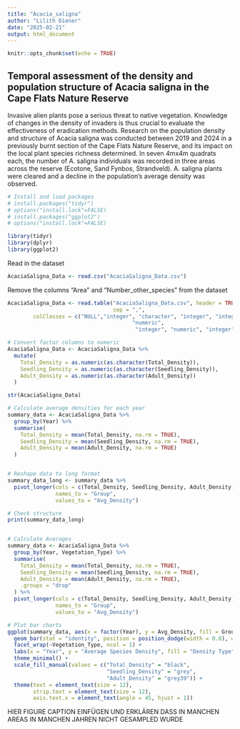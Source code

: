 ```yaml
---
title: "Acacia_saligna"
author: "Lilith Diener"
date: "2025-02-21"
output: html_document
---
```


```r
knitr::opts_chunk$set(echo = TRUE)
```

## Temporal assessment of the density and population structure of Acacia saligna in the Cape Flats Nature Reserve

Invasive alien plants pose a serious threat to native vegetation. Knowledge of 
changes in the density of invaders is thus crucial to evaluate the effectiveness
of eradication methods. Research on the population density and structure of 
Acacia saligna was conducted between 2019 and 2024 in a previously burnt section 
of the Cape Flats Nature Reserve, and its impact on the local plant species 
richness determined. In seven 4mx4m quadrats each, the number of A. saligna 
individuals was recorded in three areas across the reserve (Ecotone, Sand Fynbos,
Strandveld). A. saligna plants were cleared and a decline in the population's 
average density was observed.

```r

# Install and load packages
# install.packages("tidyr")
# options("install.lock"=FALSE)
# install.packages("ggplot2")
# options("install.lock"=FALSE)

library(tidyr)
library(dplyr)
library(ggplot2)
```

Read in the dataset

```r
AcaciaSaligna_Data <- read.csv("AcaciaSaligna_Data.csv")
```

Remove the columns "Area" and "Number_other_species" from the dataset

```r
AcaciaSaligna_Data <- read.table("AcaciaSaligna_Data.csv", header = TRUE, 
                                 sep = ",", 
		colClasses = c("NULL","integer", "character", "integer", "integer", 
						               "numeric", 
										"integer", "numeric", "integer", "numeric", "NULL")) 
```

```r
# Convert factor columns to numeric
AcaciaSaligna_Data <- AcaciaSaligna_Data %>%
  mutate(
    Total_Density = as.numeric(as.character(Total_Density)),
    Seedling_Density = as.numeric(as.character(Seedling_Density)),
    Adult_Density = as.numeric(as.character(Adult_Density))
  )

str(AcaciaSaligna_Data)

# Calculate average densities for each year
summary_data <- AcaciaSaligna_Data %>%
  group_by(Year) %>%
  summarise(
    Total_Density = mean(Total_Density, na.rm = TRUE),
    Seedling_Density = mean(Seedling_Density, na.rm = TRUE),
    Adult_Density = mean(Adult_Density, na.rm = TRUE)
  )


# Reshape data to long format
summary_data_long <- summary_data %>%
  pivot_longer(cols = c(Total_Density, Seedling_Density, Adult_Density),
               names_to = "Group",
               values_to = "Avg_Density")

# Check structure
print(summary_data_long)


# Calculate Averages 
summary_data <- AcaciaSaligna_Data %>%
  group_by(Year, Vegetation_Type) %>%
  summarise(
    Total_Density = mean(Total_Density, na.rm = TRUE),
    Seedling_Density = mean(Seedling_Density, na.rm = TRUE),
    Adult_Density = mean(Adult_Density, na.rm = TRUE),
    .groups = "drop"
  ) %>%
  pivot_longer(cols = c(Total_Density, Seedling_Density, Adult_Density),
               names_to = "Group",
               values_to = "Avg_Density")

# Plot bar charts 
ggplot(summary_data, aes(x = factor(Year), y = Avg_Density, fill = Group)) + 
  geom_bar(stat = "identity", position = position_dodge(width = 0.8), width = 0.6) +  # Adjust bar width and spacing
  facet_wrap(~Vegetation_Type, ncol = 1) +  
  labs(x = "Year", y = "Average Species Density", fill = "Density Type") + 
  theme_minimal() +  
  scale_fill_manual(values = c("Total_Density" = "black", 
                               "Seedling_Density" = "grey", 
                               "Adult_Density" = "grey39")) +  
  theme(text = element_text(size = 12), 
        strip.text = element_text(size = 12),  
        axis.text.x = element_text(angle = 45, hjust = 1))  

```

HIER FIGURE CAPTION EINFÜGEN UND ERKLÄREN DASS IN MANCHEN AREAS IN MANCHEN 
JAHREN NICHT GESAMPLED WURDE



